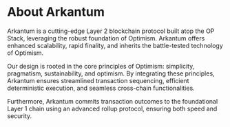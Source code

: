 # About Arkantum

Arkantum is a cutting-edge Layer 2 blockchain protocol built atop the OP Stack, leveraging the robust foundation of Optimism. Arkantum offers enhanced scalability, rapid finality, and inherits the battle-tested technology of Optimism. 

Our design is rooted in the core principles of Optimism: simplicity, pragmatism, sustainability, and optimism. By integrating these principles, Arkantum ensures streamlined transaction sequencing, efficient deterministic execution, and seamless cross-chain functionalities.

Furthermore, Arkantum commits transaction outcomes to the foundational Layer 1 chain using an advanced rollup protocol, ensuring both speed and security.
